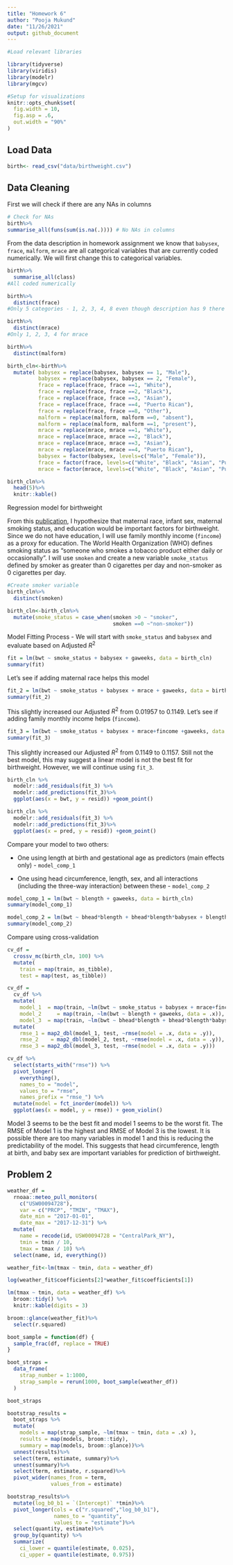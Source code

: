 ```yaml
---
title: "Homework 6"
author: "Pooja Mukund"
date: "11/26/2021"
output: github_document
---
```


```r
#Load relevant libraries

library(tidyverse)
library(viridis)
library(modelr)
library(mgcv)
```

```r
#Setup for visualizations
knitr::opts_chunk$set(
  fig.width = 10,
  fig.asp = .6,
  out.width = "90%"
)
```

## Load Data
```r
birth<- read_csv("data/birthweight.csv")
```

## Data Cleaning   

First we will check if there are any NAs in columns 
```r
# Check for NAs 
birth%>%
summarise_all(funs(sum(is.na(.)))) # No NAs in columns 
```
From the data description in homework assignment we know that `babysex`, `frace`, `malform`, `mrace` are all categorical variables that are currently coded numerically. We will first change this to categorical variables.  

```r
birth%>%
  summarise_all(class)
#All coded numerically 

birth%>%
  distinct(frace)
#Only 5 categories - 1, 2, 3, 4, 8 even though description has 9 there are no 9s that exist in this current dataset 

birth%>%
  distinct(mrace)
#Only 1, 2, 3, 4 for mrace

birth%>%
  distinct(malform)

birth_cln<-birth%>%
  mutate( babysex = replace(babysex, babysex == 1, "Male"),
          babysex = replace(babysex, babysex == 2, "Female"), 
          frace = replace(frace, frace ==1, "White"),
          frace = replace(frace, frace ==2, "Black"),
          frace = replace(frace, frace ==3, "Asian"),
          frace = replace(frace, frace ==4, "Puerto Rican"),
          frace = replace(frace, frace ==8, "Other"),
          malform = replace(malform, malform ==0, "absent"), 
          malform = replace(malform, malform ==1, "present"),
          mrace = replace(mrace, mrace ==1, "White"),
          mrace = replace(mrace, mrace ==2, "Black"),
          mrace = replace(mrace, mrace ==3, "Asian"),
          mrace = replace(mrace, mrace ==4, "Puerto Rican"), 
          babysex = factor(babysex, levels=c("Male", "Female")), 
          frace = factor(frace, levels=c("White", "Black", "Asian", "Puerto Rican", "Other")),
          mrace = factor(mrace, levels=c("White", "Black", "Asian", "Puerto Rican")))

birth_cln%>%
  head(5)%>%
  knitr::kable()
```

Regression model for birthweight

From this [publication](https://pubmed.ncbi.nlm.nih.gov/7570074/), I hypothesize that maternal race, infant sex, maternal smoking status, and education would be important factors for birthweight. Since we do not have education, I will use family monthly income (`fincome`) as a proxy for education. The World Health Organization (WHO) defines smoking status as "someone who smokes a tobacco product either daily or occasionally". I will use `smoken` and create a new variable `smoke_status` defined by smoker as greater than 0 cigarettes per day and non-smoker as 0 cigarettes per day.  


```r
#Create smoker variable 
birth_cln%>%
  distinct(smoken)

birth_cln<-birth_cln%>%
  mutate(smoke_status = case_when(smoken >0 ~ "smoker",
                                  smoken ==0 ~"non-smoker"))
```


Model Fitting Process - We will start with `smoke_status` and `babysex` and evaluate based on Adjusted $R^2$ 
```r
fit = lm(bwt ~ smoke_status + babysex + gaweeks, data = birth_cln)
summary(fit)
```

Let's see if adding maternal race helps this model 
```r
fit_2 = lm(bwt ~ smoke_status + babysex + mrace + gaweeks, data = birth_cln)
summary(fit_2)
```
This slightly increased our Adjusted $R^2$ from 0.01957 to 0.1149. Let's see if adding family monthly income helps (`fincome`). 

```r
fit_3 = lm(bwt ~ smoke_status + babysex + mrace+fincome +gaweeks, data = birth_cln)
summary(fit_3)
```

This slightly increased our Adjusted $R^2$ from 0.1149 to 0.1157. Still not the best model, this may suggest a linear model is not the best fit for birthweight. However, we will continue using `fit_3`. 

```r
birth_cln %>% 
  modelr::add_residuals(fit_3) %>% 
  modelr::add_predictions(fit_3)%>%
  ggplot(aes(x = bwt, y = resid)) +geom_point()

birth_cln %>% 
  modelr::add_residuals(fit_3) %>% 
  modelr::add_predictions(fit_3)%>%
  ggplot(aes(x = pred, y = resid)) +geom_point()
```


Compare your model to two others:

  * One using length at birth and gestational age as predictors (main effects only) - `model_comp_1`
  
  * One using head circumference, length, sex, and all interactions (including the three-way interaction) between these - `model_comp_2`

```r
model_comp_1 = lm(bwt ~ blength + gaweeks, data = birth_cln)
summary(model_comp_1)

model_comp_2 = lm(bwt ~ bhead*blength + bhead*blength*babysex + blength*babysex +bhead*babysex , data = birth_cln)
summary(model_comp_2)
```

Compare using cross-validation 
```r
cv_df =
  crossv_mc(birth_cln, 100) %>% 
  mutate(
    train = map(train, as_tibble),
    test = map(test, as_tibble))

cv_df = 
  cv_df %>% 
  mutate(
    model_1  = map(train, ~lm(bwt ~ smoke_status + babysex + mrace+fincome +gaweeks, data = .x)),
    model_2     = map(train, ~lm(bwt ~ blength + gaweeks, data = .x)),
    model_3  = map(train, ~lm(bwt ~ bhead*blength + bhead*blength*babysex + blength*babysex +bhead*babysex , data = .x))) %>% 
  mutate(
    rmse_1 = map2_dbl(model_1, test, ~rmse(model = .x, data = .y)),
    rmse_2    = map2_dbl(model_2, test, ~rmse(model = .x, data = .y)),
    rmse_3 = map2_dbl(model_3, test, ~rmse(model = .x, data = .y)))

```

```r
cv_df %>% 
  select(starts_with("rmse")) %>% 
  pivot_longer(
    everything(),
    names_to = "model", 
    values_to = "rmse",
    names_prefix = "rmse_") %>% 
  mutate(model = fct_inorder(model)) %>% 
  ggplot(aes(x = model, y = rmse)) + geom_violin()
```
Model 3 seems to be the best fit and model 1  seems to be the worst fit. The RMSE of Model 1 is the highest and RMSE of Model 3 is the lowest.  It is possible there are too many variables in model 1 and this is reducing the predictability of the model. This suggests that head circumference, length at birth, and baby sex are important variables for prediction of birthweight.  

## Problem 2 
```r
weather_df = 
  rnoaa::meteo_pull_monitors(
    c("USW00094728"),
    var = c("PRCP", "TMIN", "TMAX"), 
    date_min = "2017-01-01",
    date_max = "2017-12-31") %>%
  mutate(
    name = recode(id, USW00094728 = "CentralPark_NY"),
    tmin = tmin / 10,
    tmax = tmax / 10) %>%
  select(name, id, everything())
```

```r
weather_fit<-lm(tmax ~ tmin, data = weather_df)

log(weather_fit$coefficients[2]*weather_fit$coefficients[1])

lm(tmax ~ tmin, data = weather_df) %>% 
  broom::tidy() %>% 
  knitr::kable(digits = 3)

broom::glance(weather_fit)%>%
  select(r.squared)
```

```r
boot_sample = function(df) {
  sample_frac(df, replace = TRUE)
}

boot_straps = 
  data_frame(
    strap_number = 1:1000,
    strap_sample = rerun(1000, boot_sample(weather_df))
  )

boot_straps

bootstrap_results = 
  boot_straps %>% 
  mutate(
    models = map(strap_sample, ~lm(tmax ~ tmin, data = .x) ),
    results = map(models, broom::tidy),
    summary = map(models, broom::glance))%>% 
  unnest(results)%>%
  select(term, estimate, summary)%>%
  unnest(summary)%>%
  select(term, estimate, r.squared)%>%
  pivot_wider(names_from = term,
              values_from = estimate)

bootstrap_results%>%
  mutate(log_b0_b1 = `(Intercept)` *tmin)%>%
  pivot_longer(cols = c("r.squared","log_b0_b1"),
               names_to = "quantity",
               values_to = "estimate")%>%
  select(quantity, estimate)%>%
  group_by(quantity) %>% 
  summarize(
    ci_lower = quantile(estimate, 0.025), 
    ci_upper = quantile(estimate, 0.975))
  
  
  
  

```

